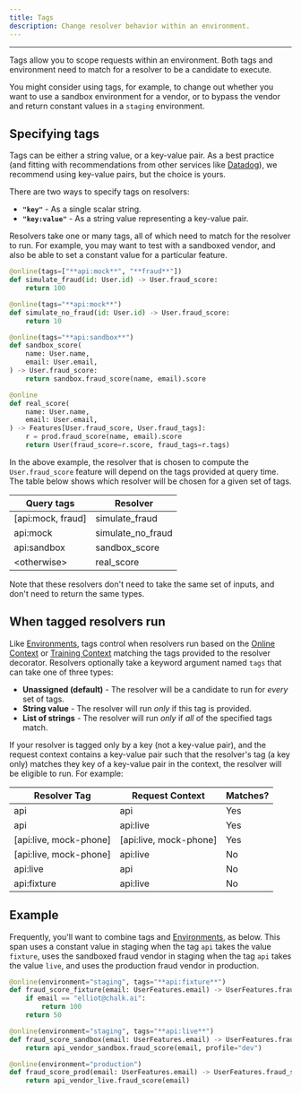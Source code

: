 ```yaml
---
title: Tags
description: Change resolver behavior within an environment.
---
```


---

Tags allow you to scope requests within an environment.
Both tags and environment need to match for a resolver to
be a candidate to execute.

You might consider using tags, for example, to change out
whether you want to use a sandbox environment for a vendor,
or to bypass the vendor and return constant values in a
`staging` environment.

## Specifying tags

Tags can be either a string value, or a key-value pair.
As a best practice
(and fitting with recommendations from other services like
[Datadog](https://docs.datadoghq.com/getting_started/tagging/#unified-service-tagging)),
we recommend using key-value pairs, but the choice is yours.

There are two ways to specify tags on resolvers:

- **<code className="before:content-none after:content-none">"key"</code>** -
  As a single scalar string.
- **<code className="before:content-none after:content-none">"key:value"</code>** -
  As a string value representing a key-value pair.

Resolvers take one or many tags, all of which need to match for the
resolver to run. For example, you may want to test with
a sandboxed vendor, and also be able to set a constant value
for a particular feature.

```py
@online(tags=["**api:mock**", "**fraud**"])
def simulate_fraud(id: User.id) -> User.fraud_score:
    return 100

@online(tags="**api:mock**")
def simulate_no_fraud(id: User.id) -> User.fraud_score:
    return 10

@online(tags="**api:sandbox**")
def sandbox_score(
    name: User.name,
    email: User.email,
) -> User.fraud_score:
    return sandbox.fraud_score(name, email).score

@online
def real_score(
    name: User.name,
    email: User.email,
) -> Features[User.fraud_score, User.fraud_tags]:
    r = prod.fraud_score(name, email).score
    return User(fraud_score=r.score, fraud_tags=r.tags)
```

In the above example, the resolver that is chosen to compute
the `User.fraud_score` feature will depend on the tags provided
at query time. The table below shows which resolver will be
chosen for a given set of tags.

| Query tags                                                              | Resolver                                                             |
| ----------------------------------------------------------------------- | -------------------------------------------------------------------- |
| <span className="font-mono text-accent-teal"> [api:mock, fraud] </span> | <span className="font-mono text-pink-500"> simulate_fraud </span>    |
| <span className="font-mono text-accent-teal"> api:mock </span>          | <span className="font-mono text-pink-500"> simulate_no_fraud </span> |
| <span className="font-mono text-accent-teal"> api:sandbox </span>       | <span className="font-mono text-pink-500"> sandbox_score </span>     |
| <span className="font-mono text-accent-teal"> &lt;otherwise&gt; </span>       | <span className="font-mono text-pink-500"> real_score </span>        |

Note that these resolvers don't need to take the same set of inputs,
and don't need to return the same types.

## When tagged resolvers run

Like [Environments](/docs/resolver-environments), tags control when resolvers run
based on the
[Online Context](/docs/query-basics) or [Training Context](/docs/training-client)
matching the tags provided to the resolver decorator.
Resolvers optionally take a keyword argument named `tags`
that can take one of three types:

- **Unassigned (default)** - The resolver will be a candidate to run for _every_ set of tags.
- **String value** - The resolver will run _only_ if this tag is provided.
- **List of strings** - The resolver will run _only_ if _all_ of the specified tags match.

If your resolver is tagged only by a key (not a key-value pair),
and the request context contains a key-value pair such that the resolver's
tag (a key only) matches they key of a key-value pair in the context,
the resolver will be eligible to run. For example:

| Resolver Tag                                                                 | Request Context                                                           | Matches? |
| ---------------------------------------------------------------------------- | ------------------------------------------------------------------------- | -------- |
| <span className="font-mono text-accent-teal"> api </span>                    | <span className="font-mono text-pink-500"> api </span>                    | Yes      |
| <span className="font-mono text-accent-teal"> api </span>                    | <span className="font-mono text-pink-500"> api:live </span>               | Yes      |
| <span className="font-mono text-accent-teal"> [api:live, mock-phone] </span> | <span className="font-mono text-pink-500"> [api:live, mock-phone] </span> | Yes      |
| <span className="font-mono text-accent-teal"> [api:live, mock-phone] </span> | <span className="font-mono text-pink-500"> api:live </span>               | No       |
| <span className="font-mono text-accent-teal"> api:live </span>               | <span className="font-mono text-pink-500"> api </span>                    | No       |
| <span className="font-mono text-accent-teal"> api:fixture </span>            | <span className="font-mono text-pink-500"> api:live </span>               | No       |

## Example

Frequently, you'll want to combine tags and [Environments](/docs/resolver-environments),
as below.
This span uses a constant value in staging when the tag `api` takes the value `fixture`,
uses the sandboxed fraud vendor in staging when the tag `api` takes the value `live`,
and uses the production fraud vendor in production.

```python
@online(environment="staging", tags="**api:fixture**")
def fraud_score_fixture(email: UserFeatures.email) -> UserFeatures.fraud_score:
    if email == "elliot@chalk.ai":
        return 100
    return 50

@online(environment="staging", tags="**api:live**")
def fraud_score_sandbox(email: UserFeatures.email) -> UserFeatures.fraud_score:
    return api_vendor_sandbox.fraud_score(email, profile="dev")

@online(environment="production")
def fraud_score_prod(email: UserFeatures.email) -> UserFeatures.fraud_score:
    return api_vendor_live.fraud_score(email)
```
